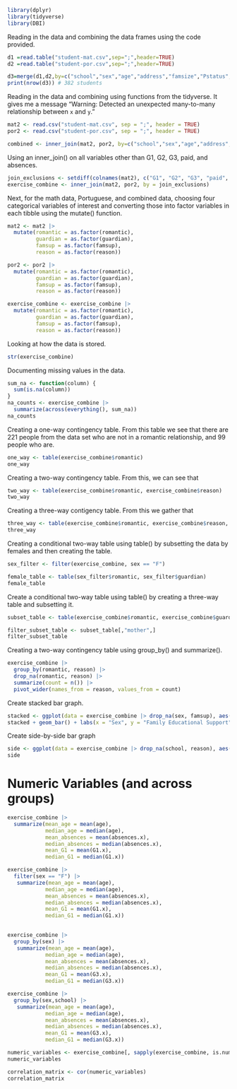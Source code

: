 
```r
library(dplyr)
library(tidyverse)
library(DBI)
```

Reading in the data and combining the data frames using the code provided.
```r
d1 =read.table("student-mat.csv",sep=";",header=TRUE)
d2 =read.table("student-por.csv",sep=";",header=TRUE)

d3=merge(d1,d2,by=c("school","sex","age","address","famsize","Pstatus","Medu","Fedu","Mjob","Fjob","reason","nursery","internet"))
print(nrow(d3)) # 382 students
```

Reading in the data and combining using functions from the tidyverse. It gives me a message "Warning: Detected an unexpected many-to-many relationship between `x` and `y`."
```r
mat2 <- read.csv("student-mat.csv", sep = ";", header = TRUE)
por2 <- read.csv("student-por.csv", sep = ";", header = TRUE)

combined <- inner_join(mat2, por2, by=c("school","sex","age","address","famsize","Pstatus","Medu","Fedu","Mjob","Fjob","reason","nursery","internet"))
```

Using an inner_join() on all variables other than G1, G2, G3, paid, and absences. 
```r
join_exclusions <- setdiff(colnames(mat2), c("G1", "G2", "G3", "paid", "absences"))
exercise_combine <- inner_join(mat2, por2, by = join_exclusions)
```

Next, for the math data, Portuguese, and combined data, choosing four categorical variables of interest and converting those into factor variables in each tibble using the mutate() function.
```r
mat2 <- mat2 |>
  mutate(romantic = as.factor(romantic),
         guardian = as.factor(guardian),
         famsup = as.factor(famsup),
         reason = as.factor(reason))

por2 <- por2 |>
  mutate(romantic = as.factor(romantic),
         guardian = as.factor(guardian),
         famsup = as.factor(famsup),
         reason = as.factor(reason))

exercise_combine <- exercise_combine |>
  mutate(romantic = as.factor(romantic),
         guardian = as.factor(guardian),
         famsup = as.factor(famsup),
         reason = as.factor(reason))
```

Looking at how the data is stored.
```r
str(exercise_combine)
```

Documenting missing values in the data.
```r
sum_na <- function(column) {
  sum(is.na(column))
}
na_counts <- exercise_combine |>
  summarize(across(everything(), sum_na))
na_counts
```

Creating a one-way contingency table. From this table we see that there are 221 people from the data set who are not in a romantic relationship, and 99 people who are.
```r
one_way <- table(exercise_combine$romantic)
one_way
```

Creating a two-way contingency table. From this, we can see that 
```r
two_way <- table(exercise_combine$romantic, exercise_combine$reason)
two_way
```
Creating a three-way contigency table. From this we gather that 
```r
three_way <- table(exercise_combine$romantic, exercise_combine$reason, exercise_combine$guardian)
three_way
```

Creating a conditional two-way table using table() by subsetting the data by females and then creating the table.
```r
sex_filter <- filter(exercise_combine, sex == "F")

female_table <- table(sex_filter$romantic, sex_filter$guardian)
female_table
```

Create a conditional two-way table using table() by creating a three-way table and subsetting it.
```r
subset_table <- table(exercise_combine$romantic, exercise_combine$guardian, exercise_combine$reason)

filter_subset_table <- subset_table[,"mother",]
filter_subset_table
```

Creating a two-way contingency table using group_by() and summarize().
```r
exercise_combine |>
  group_by(romantic, reason) |>
  drop_na(romantic, reason) |>
  summarize(count = n()) |>
  pivot_wider(names_from = reason, values_from = count)
```
Create stacked bar graph.
```r
stacked <- ggplot(data = exercise_combine |> drop_na(sex, famsup), aes(x = sex, fill = famsup)) 
stacked + geom_bar() + labs(x = "Sex", y = "Family Educational Support")
```

Create side-by-side bar graph
```r
side <- ggplot(data = exercise_combine |> drop_na(school, reason), aes(x = school, fill = reason)) + geom_bar(position = "dodge") + labs(x = "School", y = "Reason") + scale_fill_discrete("Reason")
side
```

# Numeric Variables (and across groups)
```r
exercise_combine |>
  summarize(mean_age = mean(age),
            median_age = median(age),
            mean_absences = mean(absences.x),
            median_absences = median(absences.x),
            mean_G1 = mean(G1.x),
            median_G1 = median(G1.x))
```

```r
exercise_combine |>
  filter(sex == "F") |>
   summarize(mean_age = mean(age),
            median_age = median(age),
            mean_absences = mean(absences.x),
            median_absences = median(absences.x),
            mean_G1 = mean(G1.x),
            median_G1 = median(G1.x))
  
```
```r
exercise_combine |>
  group_by(sex) |>
   summarize(mean_age = mean(age),
            median_age = median(age),
            mean_absences = mean(absences.x),
            median_absences = median(absences.x),
            mean_G1 = mean(G3.x),
            median_G1 = median(G3.x))
```

```r
exercise_combine |>
  group_by(sex,school) |>
   summarize(mean_age = mean(age),
            median_age = median(age),
            mean_absences = mean(absences.x),
            median_absences = median(absences.x),
            mean_G1 = mean(G3.x),
            median_G1 = median(G3.x))
```

```r
numeric_variables <- exercise_combine[, sapply(exercise_combine, is.numeric)]
numeric_variables
```

```r
correlation_matrix <- cor(numeric_variables)
correlation_matrix
```

